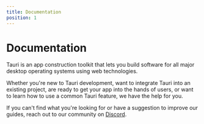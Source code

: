 ```yaml
---
title: Documentation
position: 1
---
```



# Documentation

Tauri is an app construction toolkit that lets you build software for all major desktop operating systems using web technologies.

Whether you're new to Tauri development, want to integrate Tauri into an existing project, are ready to get your app into the hands of users, or want to learn how to use a common Tauri feature, we have the help for you.

If you can't find what you're looking for or have a suggestion to improve our guides, reach out to our community on [Discord](https://discord.com/invite/tauri).

<TableOfContents path="docs/1" />
